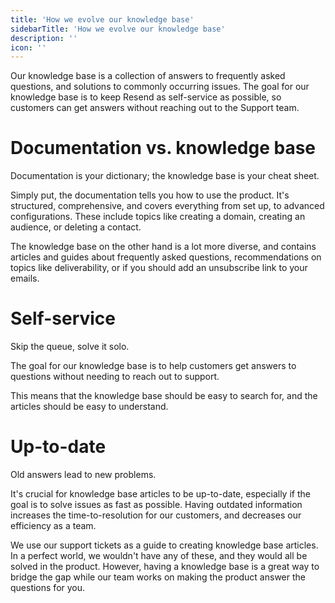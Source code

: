```yaml
---
title: 'How we evolve our knowledge base'
sidebarTitle: 'How we evolve our knowledge base'
description: ''
icon: ''
---
```

Our knowledge base is a collection of answers to frequently asked questions, and solutions to commonly occurring issues. The goal for our knowledge base is to keep Resend as self-service as possible, so customers can get answers without reaching out to the Support team.

# Documentation vs. knowledge base
Documentation is your dictionary; the knowledge base is your cheat sheet.

Simply put, the documentation tells you how to use the product. It's structured, comprehensive, and covers everything from set up, to advanced configurations. These include topics like creating a domain, creating an audience, or deleting a contact.

The knowledge base on the other hand is a lot more diverse, and contains articles and guides about frequently asked questions, recommendations on topics like deliverability, or if you should add an unsubscribe link to your emails.

# Self-service
Skip the queue, solve it solo.

The goal for our knowledge base is to help customers get answers to questions without needing to reach out to support.

This means that the knowledge base should be easy to search for, and the articles should be easy to understand.

# Up-to-date
Old answers lead to new problems.

It's crucial for knowledge base articles to be up-to-date, especially if the goal is to solve issues as fast as possible. Having outdated information increases the time-to-resolution for our customers, and decreases our efficiency as a team.

We use our support tickets as a guide to creating knowledge base articles. In a perfect world, we wouldn't have any of these, and they would all be solved in the product. However, having a knowledge base is a great way to bridge the gap while our team works on making the product answer the questions for you.